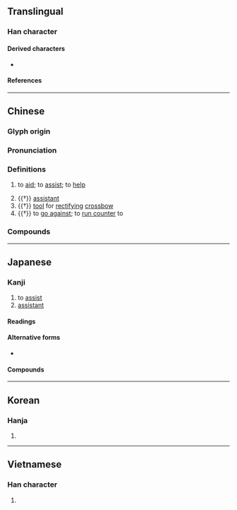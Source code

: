 {{also|弻}}
{{character info}}
==Translingual==

===Han character===
{{Han char|rn=57|rad=弓|as=09|sn=12|four=17227|canj=NMAN|ids=⿲弓百弓}}

====Derived characters====
* {{l|mul|[[𫓎]], [[𩅭]]}}

====References====
{{Han ref|kx=0360.080|dkj=09826|dj=0677.030|hdz=20999.130|uh=5F3C}}

----

==Chinese==
{{zh-forms|alt=弻,拂}}

===Glyph origin===
{{Han etym}}

===Pronunciation===
{{zh-pron
|m=bì
|c=bat6
|mn=pi̍t
|mc=y
|oc=y
|cat=
}}

===Definitions===
{{zh-hanzi}}

# {{lb|zh|literary}} to [[aid]]; to [[assist]]; to [[help]]
# {{†}} [[assistant]]
# {{†}} [[tool]] for [[rectifying]] [[crossbow]]
# {{†}} to [[go against]]; to [[run counter]] to

===Compounds===
{{zh-der|宥弼|弼馬溫|弼針|弼違|弼教|弼亮|左輔右弼|弼士|方弼|明刑弼教|良弼|輔弼之勛|輔弼}}

----

==Japanese==

===Kanji===
{{ja-kanji|grade=|rs=弓09}}

# to [[assist]]
# [[assistant]]

====Readings====
{{ja-readings
|goon=びち<びち
|kanon=ひつ<ひつ
|kun=すけ-, たす-ける, ただ-す, ゆだめ-
|nanori=おさむ, すけ, たすく
}}

====Alternative forms====
* {{ja-l|弻}}

====Compounds====
{{col2-u|ja
|{{ja-r|弼%匡|ひっ%きょう}}
|{{ja-r|弼%導|ひつ%どう}}
|{{ja-r|弼%亮|ひつ%りょう}}
|{{ja-r|匡%弼|きょう%ひつ}}
|{{ja-r|輔%弼|ほ%ひつ|rom=-}}, {{ja-r|補%弼|ほ%ひつ}}
|{{ja-r|良%弼|りょう%ひつ}}
}}

----

==Korean==

===Hanja===
{{ko-hanja|hangeul=필|eumhun=|rv=pil|mr=p'il|y=phil}}

# {{rfdef|ko|sort=弓09}}

----

==Vietnamese==

===Han character===
{{vi-readings|reading=bặt, bậc, bật, bằn|rs=弓09}}

# {{rfdef|vi|sort=弓09}}